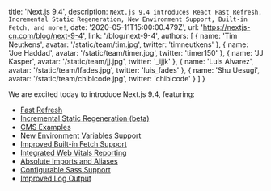   title: 'Next.js 9.4',
  description: `Next.js 9.4 introduces React Fast Refresh, Incremental Static Regeneration, New Environment Support, Built-in Fetch, and more!`,
  date: '2020-05-11T15:00:00.479Z',
  url: 'https://nextjs-cn.com/blog/next-9-4',
  link: '/blog/next-9-4',
  authors: [
    {
      name: 'Tim Neutkens',
      avatar: '/static/team/tim.jpg',
      twitter: 'timneutkens'
    },
    {
      name: 'Joe Haddad',
      avatar: '/static/team/timer.jpg',
      twitter: 'timer150'
    },
    {
      name: 'JJ Kasper',
      avatar: '/static/team/jj.jpg',
      twitter: '_ijjk'
    },
    {
      name: 'Luis Alvarez',
      avatar: '/static/team/lfades.jpg',
      twitter: 'luis_fades'
    },
    {
      name: 'Shu Uesugi',
      avatar: '/static/team/chibicode.jpg',
      twitter: 'chibicode'
    }
  ]
}

We are excited today to introduce Next.js 9.4, featuring:

- [Fast Refresh](#fast-refresh)
- [Incremental Static Regeneration (beta)](#incremental-static-regeneration-beta)
- [CMS Examples](#cms-examples)
- [New Environment Variables Support](#new-environment-variables-support)
- [Improved Built-in Fetch Support](#improved-built-in-fetch-support)
- [Integrated Web Vitals Reporting](#integrated-web-vitals-reporting)
- [Absolute Imports and Aliases](#absolute-imports-and-aliases)
- [Configurable Sass Support](#configurable-sass-support)
- [Improved Log Output](#improved-log-output)
